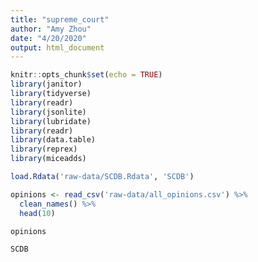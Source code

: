 ```yaml
---
title: "supreme_court"
author: "Amy Zhou"
date: "4/20/2020"
output: html_document
---
```


```r
knitr::opts_chunk$set(echo = TRUE)
library(janitor)
library(tidyverse)
library(readr)
library(jsonlite)
library(lubridate)
library(readr)
library(data.table)
library(reprex)
library(miceadds)
```

```r
load.Rdata('raw-data/SCDB.Rdata', 'SCDB') 
```
```r
opinions <- read_csv('raw-data/all_opinions.csv') %>% 
  clean_names() %>% 
  head(10)
```
```r
opinions
```
```r
SCDB
```

